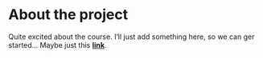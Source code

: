 

# About the project

Quite excited about the course. I'll just add something here, so we can ger started... Maybe just this [**link**](https://github.com/harrlind/IODS-project).

